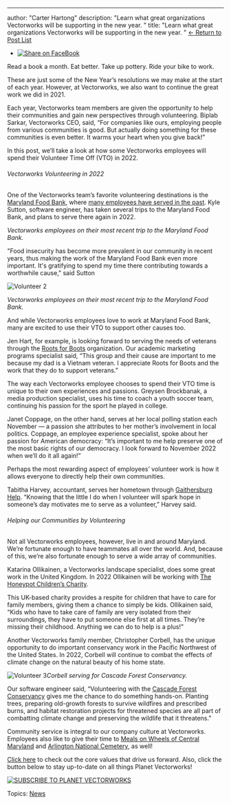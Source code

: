 ---
author: "Carter Hartong"
description: "Learn what great organizations Vectorworks will be supporting in the new year.
"
title: "Learn what great organizations Vectorworks will be supporting in the new year.
" 
[← Return to Post List](../../../net/vectorworks/blog/index.html) 

* [![Share on FaceBook](https://2659751.fs1.hubspotusercontent-na1.net/hubfs/2659751/michaelDemo/share-FB.png)](https://www.facebook.com/sharer/sharer.php?u=https%3A%2F%2Fblog.vectorworks.net%2Fvectorworks-volunteer-plans-in-2022)

Read a book a month. Eat better. Take up pottery. Ride your bike to work.

These are just some of the New Year’s resolutions we may make at the start of each year. However, at Vectorworks, we also want to continue the great work we did in 2021\. 

Each year, Vectorworks team members are given the opportunity to help their communities and gain new perspectives through volunteering. Biplab Sarkar, Vectorworks CEO, said, “For companies like ours, employing people from various communities is good. But actually doing something for these communities is even better. It warms your heart when you give back!”

In this post, we’ll take a look at how some Vectorworks employees will spend their Volunteer Time Off (VTO) in 2022.

###### Vectorworks Volunteering in 2022

One of the Vectorworks team’s favorite volunteering destinations is the [Maryland Food Bank](https://mdfoodbank.org/), where [many employees have served in the past](../../../net/vectorworks/blog/vectorworks-volunteer-maryland-food-bank.html). Kyle Sutton, software engineer, has taken several trips to the Maryland Food Bank, and plans to serve there again in 2022.

_Vectorworks employees on their most recent trip to the Maryland Food Bank._

"Food insecurity has become more prevalent in our community in recent years, thus making the work of the Maryland Food Bank even more important. It's gratifying to spend my time there contributing towards a worthwhile cause," said Sutton

![Volunteer 2](https://blog.vectorworks.net/hs-fs/hubfs/Blog%20Images/211221_2022%20VTO/Volunteer%202.jpg?width=1440&name=Volunteer%202.jpg)

_Vectorworks employees on their most recent trip to the Maryland Food Bank._

And while Vectorworks employees love to work at Maryland Food Bank, many are excited to use their VTO to support other causes too.

Jen Hart, for example, is looking forward to serving the needs of veterans through the [Roots for Boots](https://www.rootsforboots.com/) organization. Our academic marketing programs specialist said, “This group and their cause are important to me because my dad is a Vietnam veteran. I appreciate Roots for Boots and the work that they do to support veterans.”

The way each Vectorworks employee chooses to spend their VTO time is unique to their own experiences and passions. Greysen Brockbanak, a media production specialist, uses his time to coach a youth soccer team, continuing his passion for the sport he played in college.

Janet Coppage, on the other hand, serves at her local polling station each November — a passion she attributes to her mother’s involvement in local politics. Coppage, an employee experience specialist, spoke about her passion for American democracy: “It’s important to me help preserve one of the most basic rights of our democracy. I look forward to November 2022 when we’ll do it all again!”

Perhaps the most rewarding aspect of employees’ volunteer work is how it allows everyone to directly help their own communities.

Tabitha Harvey, accountant, serves her hometown through [Gaithersburg Help](https://www.gaithersburghelp.org/). “Knowing that the little I do when I volunteer will spark hope in someone’s day motivates me to serve as a volunteer,” Harvey said.

###### Helping our Communities by Volunteering

Not all Vectorworks employees, however, ­live in and around Maryland. We’re fortunate enough to have teammates all over the world. And, because of this, we’re also fortunate enough to serve a wide array of communities.

Katarina Ollikainen, a Vectorworks landscape specialist, does some great work in the United Kingdom. In 2022 Ollikainen will be working with [The Honeypot Children’s Charity](https://www.honeypot.org.uk/).

This UK-based charity provides a respite for children that have to care for family members, giving them a chance to simply be kids. Ollikainen said, “Kids who have to take care of family are very isolated from their surroundings, they have to put someone else first at all times. They’re missing their childhood. Anything we can do to help is a plus!”

Another Vectorworks family member, Christopher Corbell, has the unique opportunity to do important conservancy work in the Pacific Northwest of the United States. In 2022, Corbell will continue to combat the effects of climate change on the natural beauty of his home state.

![Volunteer 3](https://blog.vectorworks.net/hs-fs/hubfs/Blog%20Images/211221_2022%20VTO/Volunteer%203.jpg?width=498&name=Volunteer%203.jpg)_Corbell serving for Cascade Forest Conservancy._

Our software engineer said, “Volunteering with the [Cascade Forest Conservancy](https://www.cascadeforest.org/) gives me the chance to do something hands-on. Planting trees, preparing old-growth forests to survive wildfires and prescribed burns, and habitat restoration projects for threatened species are all part of combatting climate change and preserving the wildlife that it threatens.”

Community service is integral to our company culture at Vectorworks. Employees also like to give their time to [Meals on Wheels of Central Maryland](https://www.mealsonwheelsmd.org) and [Arlington National Cemetery](https://www.arlingtoncemetery.mil/#/), as well!

[Click here](https://www.vectorworks.net/company/values) to check out the core values that drive us forward. Also, click the button below to stay up-to-date on all things Planet Vectorworks!

[![SUBSCRIBE TO PLANET VECTORWORKS](https://no-cache.hubspot.com/cta/default/3018241/fcb0bba7-4c69-4ec5-9402-fcb6f663d45b.png)](https://cta-redirect.hubspot.com/cta/redirect/3018241/fcb0bba7-4c69-4ec5-9402-fcb6f663d45b) 

 Topics: [News](https://blog.vectorworks.net/topic/news) 

 